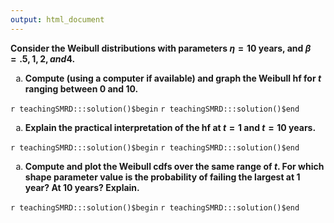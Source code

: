 ```yaml
---
output: html_document
---
```


__Consider the Weibull distributions with parameters $\eta=10$ years, and $\beta=.5, 1, 2, and 4$.__

a. __Compute (using a computer if available) and graph the Weibull hf for $t$ ranging between 0 and 10.__ 

`r teachingSMRD:::solution()$begin` 
`r teachingSMRD:::solution()$end`

a. __Explain the practical interpretation of the hf at $t=1$ and $t=10$ years.__

`r teachingSMRD:::solution()$begin` 
`r teachingSMRD:::solution()$end`

a. __Compute and plot the Weibull cdfs over the same range of $t$. For which shape parameter value is the probability of failing the largest at 1 year? At 10 years? Explain.__

`r teachingSMRD:::solution()$begin` 
`r teachingSMRD:::solution()$end`
